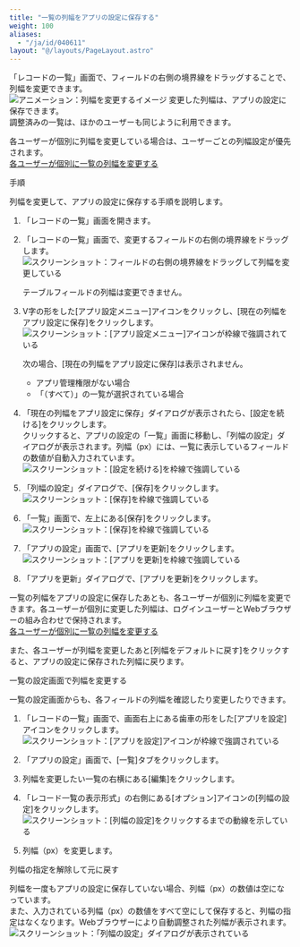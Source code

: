 ```yaml
---
title: "一覧の列幅をアプリの設定に保存する"
weight: 100
aliases:
  - "/ja/id/040611"
layout: "@/layouts/PageLayout.astro"
---
```




「レコードの一覧」画面で、フィールドの右側の境界線をドラッグすることで、列幅を変更できます。  
<Img src="/k/kintone/img-ja/save_column_widths_01.gif" alt="アニメーション：列幅を変更するイメージ" />
変更した列幅は、アプリの設定に保存できます。  
調整済みの一覧は、ほかのユーザーも同じように利用できます。

各ユーザーが個別に列幅を変更している場合は、ユーザーごとの列幅設定が優先されます。  
[各ユーザーが個別に一覧の列幅を変更する](/k/ja/id/040613.html)

<Heading id="view_save_column_widths_10">手順</Heading>

列幅を変更して、アプリの設定に保存する手順を説明します。  

1. 「レコードの一覧」画面を開きます。

1. 「レコードの一覧」画面で、変更するフィールドの右側の境界線をドラッグします。  
   <Img src="/k/kintone/img-ja/save_column_widths_01.gif" alt="スクリーンショット：フィールドの右側の境界線をドラッグして列幅を変更している" />

   <Note>

   テーブルフィールドの列幅は変更できません。

   </Note>

1. V字の形をした[アプリ設定メニュー]アイコンをクリックし、[現在の列幅をアプリ設定に保存]をクリックします。  
   <Img src="/k/kintone/img-ja/save_column_widths_01.png" alt="スクリーンショット：[アプリ設定メニュー]アイコンが枠線で強調されている" />

   <Note>

   次の場合、[現在の列幅をアプリ設定に保存]は表示されません。
   * アプリ管理権限がない場合
   * 「（すべて）」の一覧が選択されている場合

   </Note>

1. 「現在の列幅をアプリ設定に保存」ダイアログが表示されたら、[設定を続ける]をクリックします。  
  クリックすると、アプリの設定の「一覧」画面に移動し、「列幅の設定」ダイアログが表示されます。列幅（px）には、一覧に表示しているフィールドの数値が自動入力されています。  
   <Img src="/k/kintone/img-ja/save_column_widths_04.png" alt="スクリーンショット：[設定を続ける]を枠線で強調している" />

1. 「列幅の設定」ダイアログで、[保存]をクリックします。  
   <Img src="/k/kintone/img-ja/save_column_widths_02.png" alt="スクリーンショット：[保存]を枠線で強調している" />

1. 「一覧」画面で、左上にある[保存]をクリックします。
   <Img src="/k/kintone/img-ja/save_column_widths_03.png" alt="スクリーンショット：[保存]を枠線で強調している" />

1. 「アプリの設定」画面で、[アプリを更新]をクリックします。
   <Img src="/k/kintone/img-ja/save_column_widths_05.png" alt="スクリーンショット：[アプリを更新]を枠線で強調している" />

1. 「アプリを更新」ダイアログで、[アプリを更新]をクリックします。

一覧の列幅をアプリの設定に保存したあとも、各ユーザーが個別に列幅を変更できます。各ユーザーが個別に変更した列幅は、ログインユーザーとWebブラウザーの組み合わせで保持されます。  
[各ユーザーが個別に一覧の列幅を変更する](/k/ja/id/040613.html)

また、各ユーザーが列幅を変更したあと[列幅をデフォルトに戻す]をクリックすると、アプリの設定に保存された列幅に戻ります。

<Heading id="view_save_column_widths_20">一覧の設定画面で列幅を変更する</Heading>

一覧の設定画面からも、各フィールドの列幅を確認したり変更したりできます。

1. 「レコードの一覧」画面で、画面右上にある歯車の形をした[アプリを設定]アイコンをクリックします。  
   <Img src="/k/kintone/img/settings_new_icon.png" alt="スクリーンショット：[アプリを設定]アイコンが枠線で強調されている" />

1. 「アプリの設定」画面で、[一覧]タブをクリックします。

1. 列幅を変更したい一覧の右横にある[編集]をクリックします。

1. 「レコード一覧の表示形式」の右側にある[オプション]アイコンの[列幅の設定]をクリックします。
   <Img src="/k/kintone/img-ja/save_column_widths_06.png" alt="スクリーンショット：[列幅の設定]をクリックするまでの動線を示している" />

1. 列幅（px）を変更します。

<Heading id="view_save_column_widths_30">列幅の指定を解除して元に戻す</Heading>

列幅を一度もアプリの設定に保存していない場合、列幅（px）の数値は空になっています。  
また、入力されている列幅（px）の数値をすべて空にして保存すると、列幅の指定はなくなります。Webブラウザーにより自動調整された列幅が表示されます。
<Img src="/k/kintone/img-ja/save_column_widths_07.png" alt="スクリーンショット：「列幅の設定」ダイアログが表示されている" />
